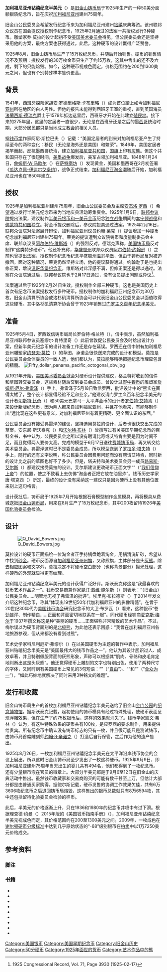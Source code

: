 {{noteTA
|G1=USState
|G2=美国总统
}}
{{USCoin
| Country             = 美国
| Denomination        = 加利福尼亚州钻禧纪念半美元
| Value               = 50美分（0.50
| Unit                = [[美元|美元]]）
| Mass                = 12.5{{sfn|Yeoman|pp=208, 284}}
| Diameter            = 30.61{{sfn|Yeoman|pp=208, 284}}
| Diameter_inh       = 1.20
| Thickness           = 2.15
| Thickness_inch      = 0.08
| Edge                = 锯齿纹花边{{sfn|Yeoman|pp=208, 284}}
| Silver_troy_oz      = 0.36169{{sfn|Yeoman|pp=208, 284}}
| Composition =
  {{plainlist |
* [[银|银]]占90.0%
* [[铜|铜]]占10.0%{{sfn|Yeoman|pp=208, 284}}
  }}
| Years of Minting    = 1925
| Mint marks = 硬币背面“{{lang|en|DOLLAR}}”的字母“{{lang|en|D}}”下方有很小的字母“{{lang|en|S}}”，代表[[旧金山铸币局|旧金山铸币局]]，所有硬币都是该局生产。
| Obverse             = California half dollar obverse.jpg
| Obverse Design      = 正在淘金的[[加利福尼亞淘金潮|淘金客]]
| Obverse Designer    = [[乔·莫拉|乔·莫拉]]
| Obverse Design Date = 1925
| Reverse             = California half dollar reverse.jpg
| Reverse Design      = [[灰熊|灰熊]]
| Reverse Designer    = 乔·莫拉
| Reverse Design Date = 1925
}}
'''加利福尼亚州钻禧纪念半美元'''（{{lang-en|California Diamond Jubilee half dollar}}）是[[旧金山铸币局|旧金山铸币局]]于1925年生产的一种50美分面额银质纪念币，旨在庆祝[[加利福尼亚州|加利福尼亚州]]建州75周年。

旧金山公民委员会希望发行纪念币来为加利福尼亚州建州[[钻禧|钻禧]]庆典筹资。该州联邦众议员在国会提议授权制作纪念币，1925年2月通过的法案一共授权发行3种硬币。雕塑家乔·莫拉的设计起初不受[[美国美术委员会|美国美术委员会]]待见，但公民委员会还是坚持采用他的方案，最终方案也获得通过。此后，这种硬币的设计赢得广泛赞誉。

1925年8月，旧金山铸币局生产了15万枚纪念币，并随后开始销售。硬币的销售情况不及预期：授权发行的30万枚金币只生产了约15万枚，这其中售出的还不及六成，剩下的只能熔毁。如今，这种硬币视成色而定，价格范围约在200到1300美元之间，但也有个别特殊样本售价更高。

== 背景 ==
{{main|加利福尼亚州历史}}
1541年，[[西班牙帝国|西班牙]]探险家[[胡安·罗德里格斯·卡布里略|胡安·罗德里格斯·卡布里略]]（{{lang|es|Juan Rodríguez Cabrillo}}）成为首位踏上如今[[加利福尼亚州|加利福尼亚州]]所在地区的白人男性。但他的报告未能得到西班牙王室的重视，直到英国海员[[法蘭西斯·德瑞克|法蘭西斯·德瑞克]]爵士于1579年抵达这里后，西班牙才开始在此建立[[殖民地|殖民地]]。接下来的275年里，这里的定居者一直很少，无论是在西班牙还是之后的[[墨西哥|墨西哥]]统治时期，大部分居民都只是当地成立[[基督教传教活动|教会]]的相关人员。{{sfn|Slabaugh|p=69}}

据[[钱币学|钱币学]]作家阿尼·斯拉巴夫（{{lang|en|Arnie Slabaugh}}）记载：“美国定居者的到来对加利福尼亚产生了持续至今的两种变化：移民（无论是海外还是美国）和繁荣”{{sfn|Slabaugh|p=69}}。1846年，美国定居者揭竿而起，反抗墨西哥统治，建立[[加利福尼亚共和国|加利福尼亚共和国]]，[[国旗|国旗]]上印有[[灰熊|灰熊]]。但这个共和国只存在了很短时间，[[美墨战争|美墨战争]]爆发后，美军占领加利福尼亚。1848年1月24日，[[詹姆斯·W·马歇尔|詹姆斯·W·马歇尔]]（{{lang|en|James W. Marshall}}）在[[萨特磨坊|萨特磨坊]]（{{lang|en|Sutter's Mill}}）发现黄金，美国和墨西哥在2月初签署《[[瓜达卢佩-伊达尔戈条约|瓜达卢佩-伊达尔戈条约]]》，战争正式结束。[[加利福尼亚淘金潮|加利福尼亚淘金潮]]随后开始，加利福尼亚州也在1850年建立。{{sfn|Slabaugh|p=69}}

== 授权 ==
1925年是加利福尼亚州建州75周年，旧金山公民委员会及主席[[安杰洛·约瑟夫·罗西|安杰洛·罗西]]（{{lang|en|Angelo J. Rossi}}）希望通过发行半美元纪念币来为当地庆典活动筹集资金{{sfn| Swiatek & Breen|p=35}}。1925年1月9日，[[美国参议院|联邦参议院]]提出法案，建议制作[[佛蒙特州一百五十周年半美元|半美元银币和一美元金币]]纪念[[美国独立战争|独立战争]]期间的[[本宁顿战役|本宁顿战役]]和[[佛蒙特共和国|佛蒙特共和国]]独立。将金币提议删除后，参议院投票通过法案。{{sfn|Taxay|p=89}}1925年2月16日，[[美国众议院|联邦众议院]]对法案展开辩论，加利福尼亚州议员[[约翰·莱克|约翰·莱克]]（{{lang|en|John E. Raker}}）提议增加一种硬币纪念加利福尼亚州建州75周年。莱克的提议遭到众议院铸币和度量制委员会主席、联邦众议员[[阿尔伯特·亨利·维斯塔|阿尔伯特·维斯塔]]（{{lang|en|Albert Vestal}}）的强烈反对。德瑞克声称，[[美国铸币局|美国铸币局]]反对制作“这类特殊硬币”。他还补充称，[[华盛顿州|华盛顿州]]联邦众议员[[阿尔伯特·约翰逊_(美国众议员)|阿尔伯特·约翰逊]]（{{lang|en|Albert Johnson}}）之前也曾提出法案，授权制作纪念币纪念华盛顿州[[温哥华堡|温哥华堡]]，但由于铸币局反对被迫撤回。面对这种情况，莱克仍然坚持立场，他的提议获得通过。约翰逊于是也提出修正案，增设[[温哥华堡百年纪念半美元|温哥华堡纪念币]]，维斯塔对此深感不满，但修正案还是得以通过。{{sfn|Taxay|pp=89–90}}法案在众议院通过后，联邦参议院也于2月17日通过，没有议员提出问题或异议<ref>1925 Congressional Record, Vol. 71, Page 3930 (1925-02-17)</ref>。

法案通过后于1925年2月24日生效，授权制作全部三种硬币{{sfn|Flynn|p=350}}。这也是美国历史上首次有纪念币法案授权发行多种硬币{{sfn|Swiatek|p=150}}。授权制作的加利福尼亚州纪念币为30万枚，旧金山清算所协会或洛杉矶清算所协会可以代表旧金山公民委员会以面值取得这些硬币{{sfn|Flynn|p=350}}。其中洛杉矶清算所协会曾于1923年销售过[[门罗主义百年纪念半美元|门罗主义百年纪念半美元]]{{sfn|Bowers|p=179}}。

== 准备 ==
1925年5月4日，罗西致信铸币局局长罗伯特·格兰特（{{lang|en|Robert J. Grant}}），信中表示，虽然加利福尼亚州联邦参议员塞缪尔·肖特里奇（{{lang|en|Samuel M. Shortridge}}）此前曾敦促公民委员会及时给出设计方案，但新半美元纪念币的设计准备工作还是存在延误。罗西还在信中附有加利福尼亚州雕塑家[[乔·莫拉|约瑟夫·莫拉]]（{{lang|en|Joseph Mora}}）的草图，承诺会很快送来完成的设计和模型。{{sfn|Taxay|p=103}}莫拉是公民委员会全体委员的一致人选，他们都认为，莫拉能够精确把握纪念币理应包含的精髓{{sfn|Brothers|p=69}}。
[[File:Fifty_dollar_panama_pacific_octogonal_obv.jpg|thumb]]

从1921年开始，[[美国美术委员会|美国美术委员会]]就会对硬币设计提供建议，格兰特将收到的信件和草图转交委员会，这些素材随后交到委员会成员、曾设计过[[野牛镍币|野牛镍币]]的雕塑家[[詹姆斯·厄尔·弗雷泽|詹姆斯·厄尔·弗雷泽]]（{{lang|en|James Earle Fraser}}）手上。弗雷泽于5月18日致信罗西，批评设计中的“熊实在画得太矮了，整个设计都显得经验不足和业余。”{{sfn|Taxay|p=106}}他建议请门罗主义百年纪念半美元的设计者[[切斯特·比奇|切斯特·比奇]]（{{lang|en|Chester Beach}}）和50美元巴拿马－太平洋金币的设计者[[罗伯特·英格索尔·艾特肯|罗伯特·艾特肯]]（{{lang|en|Robert I. Aitken}}）来设计新版纪念币，因为两人都来自加利福尼亚州，并且在他看来，有能够制作出“远比现在这些更有意义，对加利福尼亚州有着更精确、更全面认识的东西。”{{sfn|Taxay|p=106}}

公民委员会没有接受弗雷泽的建议，坚持选用莫拉的设计，后者也很快交出完成的草案{{sfn|Taxay|p=106}}。安东尼·斯沃泰克（{{lang|en|Anthony Swiatek}}）和[[沃尔特·布林|沃尔特·布林]]（{{lang|en|Walter Breen}}）曾撰写过有关美国早期纪念币的百科全书，书中认为，公民委员会之所以没有聘请比奇或艾特肯主要是因为时间不足，而且觉得两人要价太高{{sfn|Swiatek & Breen|pp=35–36}}。完成的模型于6月17日送往[[费城铸币局|费城铸币局]]，再又转交给美术委员会{{sfn|Taxay|p=106}}。弗雷泽这时已不是委员会成员{{sfn|Brothers|p=69}}，所以模型送到了[[罗拉多·塔夫特|罗拉多·塔夫特]]（{{lang|en|Lorado Taft}}）手上，随行的还有文字说明，称公民委员会因费用问题而没有聘请艾特肯，同时新的设计比之前的草图也好不了多少。但是，塔夫特和美术委员会另一成员[[路易斯·艾尔斯|路易斯·艾尔斯]]（{{lang|en|Louis Ayres}}）都建议接受莫拉的设计。艾尔斯建议更改硬币正面文字“{{lang|en|IN GOD WE TRUST}}”（“[[我们信仰上帝|我们信仰上帝]]”）的位置，使之不致看上去仿佛“淘金者正把它放在油里炸”。{{sfn|Taxay|p=106}}钱币历史学家唐·塔克西（{{lang|en|Don Taxay}}）断定，最终的设计没有采纳这一建议只是因为硬币上没有其他位置来刻上这句格言{{sfn|Taxay|p=106}}。

设计获批后，铸币局于1925年7月开始根据石膏模型制作金属模具，再将模具从费城送抵[[旧金山铸币局|旧金山铸币局]]，用来在8月生产了15万枚纪念币，其中200枚留待1926年[[美国化验委员会|美国化验委员会]]检验{{sfn|Swiatek & Breen|p=36}}。

== 设计 ==
[[File:Q_David_Bowers.jpg|thumb]]

莫拉设计的硬币正面描绘一位淘金者正手持锅盘跪着淘金，用锅清洗矿砂，希望从中找到[[砂金|砂金]]。硬币反面源自[[加利福尼亚州州旗|加利福尼亚州州旗]]，又称熊旗，主体部分是头[[灰熊|灰熊]]。{{sfn|Bowers|p=178}}除去相应图案和文字外，莫拉决定不将硬币空白部分（也称背景部分）抛光处理，这样硬币的外观就显得更有纹理{{sfn|Brothers|p=69}}。

加利福尼亚州钻禧纪念半美元的设计获得广泛好评。斯沃泰克称这是“我最喜欢的钱币艺术作品之一”{{sfn|Swiatek|p=150}}。钱币交易商兼作家[[昆汀·戴维·鲍尔斯|昆汀·戴维·鲍尔斯]]（{{lang|en|Q. David Bowers}}）则表示：“（旧金山）公民委员会……明智地无视了弗雷泽的批评”{{sfn|Bowers|p=178}}。埃里克·布拉德斯（{{lang|en|Eric Brothers}}）于2014年发文介绍这种纪念币，称其“体现出19世纪50年代加利福尼亚州的影像精髓”{{sfn|Brothers|p=69}}。在曾于20世纪30年代为[[美国钱币协会|美国钱币协会]]研究纪念币的大卫·布罗瓦（{{lang|en|David M. Bullova}}）看来，这种银币“苍劲雄浑、制作精良……正面和背面密切地联系在一起”{{sfn|Bowers|p=178}}。同代硬币经销商[[麦克斯·梅尔|麦克斯·梅尔]]于1937年撰文称这是种“美丽的硬币……正面堪称非常精致的艺术作品”。{{sfn|Bowers|p=178}}不过，梅尔误以为硬币背面刻的是[[北极熊|北极熊]]，为此他还表示困惑：“我曾在加利福尼亚州各地旅游参观，但从来都没有看到过熊”{{sfn|Bowers|p=178}}。

艺术史学家科尼利厄斯·弗缪尔（{{lang|en|Cornelius Vermeule}}）在以美国硬币为主题的著作中表示，加利福尼亚州钻禧纪念半美元是“美国最伟大的钱币作品之一”{{sfn|Vermeule|p=171}}。他认为其设计胆识过人、成效卓著，并且特别佩服背面的灰熊形象，声称可以根据其“肌肉、骨骼和皮毛肯定地判断出这是头灰熊”{{sfn|Vermeule|p=171}}。他还觉得硬币上雕刻的文字也特别出色，使用了两种尺寸的字体，又同时刻有美国硬币上常见的3句短语：“{{lang|en|LIBERTY}}”（“[[自由|自由]]”）、“{{lang|en|IN GOD WE TRUST}}”和“{{lang|en|E Pluribus Unum}}”（“[[合众为一|合众为一]]”），“如此巧妙地就解决了同时采用3种铭文的难题”{{sfn|Vermeule|p=171}}。

== 发行和收藏 ==
旧金山铸币局生产的首枚加利福尼亚州钻禧纪念半美元送给了旧金山[[金门公园|金门公园]]的[[笛洋美术馆|纪念博物馆]]{{sfn|Swiatek|p=151}}。据斯沃泰克记载，起初使用的铸币模具有经过特殊处理，使硬币表面呈现浮雕效果，但在生产了约75枚银币后，这样的效果就消失了{{sfn|Swiatek|pp=151–152}}。钱币学家凯文·弗林（{{lang|en|Kevin Flynn}}）认为，有这种特殊效果的硬币共有100枚，是应罗西的要求制作，用来提供给贵宾{{sfn|Flynn|p=65}}。所有纪念币中确认没有铸币标志的只有一枚，并且很可能只是测试铸币，由铸币局首席雕刻师[[约翰·R·辛诺克|约翰·R·辛诺克]]（{{lang|en|John R. Sinnock}}）打造后自行保管，之后作为他的遗产售出{{sfn|Swiatek & Breen|p=36}}。

1925年8月26日，一枚加利福尼亚州钻禧纪念半美元在太平洋沿岸钱币协会的会议上展出，所以这时旧金山铸币局至少发出了一枚这种硬币{{sfn|Swiatek & Breen|p=36}}。1925年9月9日，即加利福尼亚建州75周年当天出生的婴儿共有494名，他们都得到了一枚纪念币{{sfn|Swiatek|p=151}}。还有少量银币嵌在官员的徽章上。大部分半美元都是于9月6至12日在旧金山的庆典活动中售出。虽然钱币收藏家和交易商购买的可能有数千甚至上万，但估计大部分都是由普通买家购得。据鲍尔斯记载，硬币发售的协调工作效果欠佳，共有6万3606枚纪念币之后退回铸币局熔毁，这样售出的银币总数就只有8万6594枚，其中还包括留待化验委员会检验的样币。{{sfn|Bowers|pp=179–180}}

此后，半美元的价格逐渐上升，只在1936和1980年的纪念币井喷中有过下滑{{sfn|Bowers|p=180}}。根据理查德·约曼（{{lang|en|Richard S. Yeoman}}）2015年版的《美国钱币指南手册》（{{lang|en|''A Guide Book of United States Coins''}}），加利福尼亚州钻禧纪念半美元视成色而定，其价格范围约在200至1300美元之间{{sfn|Yeoman|p=294}}。2009年，一枚成色在[[谢尔顿硬币分级标准|谢尔顿硬币分级标准]]中达到几乎原始状态的“{{lang|en|MS}}-68”级别银币在[[拍卖|拍卖]]中以1万7250美元价格成交{{sfn|Swiatek|p=153}}。

== 参考资料 ==
{{portal box|钱币学|美国}}

=== 脚注 ===
{{reflist|20em}}

=== 书籍 ===
{{refbegin}}
* {{cite book | last = Bowers | first = Q. David | year = 1992 | title = Commemorative Coins of the United States: A Complete Encyclopedia | url = https://archive.org/details/commemcoins1991bowe | publisher = Bowers and Merena Galleries, Inc. | location = Wolfeboro, NH | ref = {{sfnRef|Bowers}}}}
* {{cite journal | last = Brothers | first = Eric | date = 2014-05 | title = Have Pen, Will Travel | publisher = American Numismatic Association | location = Colorado Springs, CO | journal = The Numismatist | page = 69 | ref = {{sfnRef|Brothers}}}}
* {{cite book | last = Flynn | first = Kevin | year = 2008 | title = The Authoritative Reference on Commemorative Coins 1892–1954 | publisher = Kyle Vick | location = Roswell, GA | oclc = 711779330 | ref = {{sfnRef|Flynn}}}}
* {{cite book | last = Slabaugh | first = Arlie R. | edition = second | year = 1975 | title = United States Commemorative Coinage | publisher = Whitman Publishing | location = Racine, WI | isbn = 978-0-307-09377-6 | ref = {{sfnRef|Slabaugh}}}}
* {{cite book | last = Swiatek | first = Anthony | year = 2012 | title = Encyclopedia of the Commemorative Coins of the United States | publisher = KWS Publishers | location = Chicago | isbn = 978-0-9817736-7-4 | ref = {{sfnRef|Swiatek}}}}
* {{cite book | last = Swiatek | first = Anthony | last2 = Breen | first2 = Walter | year = 1981 | title = The Encyclopedia of United States Silver & Gold Commemorative Coins, 1892 to 1954 | url = https://archive.org/details/encyclopediaofun00swia | publisher = Arco Publishing | location = New York | isbn = 978-0-668-04765-4 | ref = {{sfnRef|Swiatek & Breen}}}}
* {{cite book | last = Taxay | first = Don | year = 1967 | title = An Illustrated History of U.S. Commemorative Coinage | publisher = Arco Publishing | location = New York | isbn = 978-0-668-01536-3 | ref = {{sfnRef|Taxay}}}}
* {{cite book | last = Vermeule | first = Cornelius | year = 1971 | title = Numismatic Art in America | url = https://archive.org/details/numismaticartina0000verm | publisher = The Belknap Press of Harvard University Press | location = Cambridge, MA | isbn = 978-0-674-62840-3 | ref = {{sfnRef|Vermeule}}}}
* {{cite book | last = Yeoman | first = R.S. | year = 2014 | title = A Guide Book of United States Coins | url = https://archive.org/details/guidebookofunite0068yeom | edition = 68th | publisher = Whitman Publishing | location = Atlanta, GA | isbn = 978-0-7948-4215-4 | ref = {{sfnRef|Yeoman}}}}
{{refend}}
{{美国硬币}}

[[Category:美国银币|Category:美国银币]]
[[Category:美国早期纪念币|Category:美国早期纪念币]]
[[Category:旧金山历史|Category:旧金山历史]]
[[Category:50分硬币|Category:50分硬币]]
[[Category:1925年面世的货币|Category:1925年面世的货币]]
[[Category:艺术作品中的熊|Category:艺术作品中的熊]]
{{Featured article}}